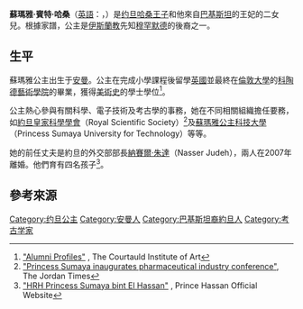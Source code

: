 {{Infobox royalty
| name            = 蘇瑪雅·賓特·哈桑公主<br>Princess Sumaya bint El Hassan 
| title               = 約旦公主
| image           = Princess Sumaya.jpg
| imgw            =
| caption         =
| spouse         = [[納賽爾·朱達|納賽爾·朱達]]（2007年離婚）
| issue           = Tariq Judeh<br>Zein El Sharaf Judeh<br>Ali Judeh<br>Sukayna Judeh
| house          = [[哈希姆家族|哈希姆家族]]
| titles            =
| father          =[[哈桑·賓·塔拉勒_(約旦王子)|哈桑王子]]
| mother          =[[莎瓦·哈桑王妃|莎瓦·哈桑王妃]]
| birth_date   ={{Birth date and age|df=yes|1971|5|14}}
| birth_place  = {{JOR}}[[安曼|安曼]]
|}}
{{Jordanian Royal Family}}

'''蘇瑪雅·賓特·哈桑'''（[[英語|英語]]：{{lang|en|Sumaya bint El Hassan}}，{{bd|1971年|5月14日|catIdx=S}}）是[[约旦|约旦]][[哈桑·賓·塔拉勒_(約旦王子)|哈桑王子]]和他來自[[巴基斯坦|巴基斯坦]]的王妃的二女兒。根據家譜，公主是[[伊斯蘭教|伊斯蘭教]]先知[[穆罕默德|穆罕默德]]的後裔之一。

== 生平 == 
蘇瑪雅公主出生于[[安曼|安曼]]。公主在完成小學課程後留學[[英國|英國]]並最終在[[倫敦大學|倫敦大學]]的[[科陶德藝術學院|科陶德藝術學院]]的畢業，獲得[[美術史|美術史]]的學士學位<ref>[http://www.courtauld.ac.uk/alumni/profile/who.shtml "Alumni Profiles"] {{Wayback|url=http://www.courtauld.ac.uk/alumni/profile/who.shtml |date=20150402144059 }}, The Courtauld Institute of Art</ref>。

公主熱心參與有關科學、電子技術及考古學的事務，她在不同相關組織擔任要務，如[[約旦皇家科學學會|約旦皇家科學學會]]（Royal Scientific Society）<ref>[http://m.jordantimes.com/article/princess-sumaya-inaugurates-pharmaceutical-industry-conference "Princess Sumaya inaugurates pharmaceutical industry conference"]{{Dead link|date=2019年5月 |bot=InternetArchiveBot |fix-attempted=yes }}, The Jordan Times</ref>及[[蘇瑪雅公主科技大學|蘇瑪雅公主科技大學]]（Princess Sumaya University for Technology）等等。

她的前任丈夫是約旦的外交部部長[[納賽爾·朱達|納賽爾·朱達]]（Nasser Judeh），兩人在2007年離婚。他們育有四名孩子<ref>[http://elhassanbintalal.jo/en/family/9-hrh-princess-sumaya-bint-el-hassan "HRH Princess Sumaya bint El Hassan"] {{Wayback|url=http://elhassanbintalal.jo/en/family/9-hrh-princess-sumaya-bint-el-hassan |date=20121213194434 }}, Prince Hassan Official Website</ref>。

== 參考來源 ==
<references/>

{{DEFAULTSORT: Sumaya, bint Hassan}}
[[Category:约旦公主|Category:约旦公主]]
[[Category:安曼人|Category:安曼人]]
[[Category:巴基斯坦裔約旦人|Category:巴基斯坦裔約旦人]]
[[Category:考古学家|Category:考古学家]]